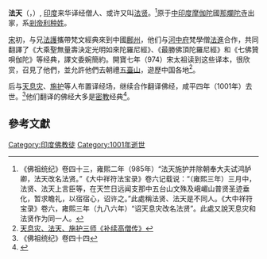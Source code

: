 {{漢傳密宗}}
'''法天'''（{{lang-sa|Dharmadeva}}，{{bd|？|||1001年||}}）, [[印度|印度]]来华译经僧人、或许又叫[[法贤|法贤]]。<ref>《佛祖统纪》卷四十三，雍熙二年（985年）“法天施护并除朝奉大夫试鸿胪卿，法天改名法贤。”《大中祥符法宝录》卷六记载说：“（雍熙三年）三月中，法贤、法天上言臣等，在天竺日远闻支那中五台山文殊及峨嵋山普贤圣迹垂化，暂求瞻礼，以宿宿心，诏许之。”此處稱法贤、法天是不同人。《大中祥符宝录》卷六，雍熙三年（九八六年）“诏天息灾改名法贤”。此處又說天息灾和法贤作为同一人。</ref>原于[[中印度|中印度]][[摩伽陀|摩伽陀]]國[[那爛陀寺|那爛陀寺]]出家，系[[剎帝利|剎帝利]][[种姓|种姓]]。

[[宋|宋]]初，与兄[[法護|法護]]攜帶梵文經典來到中國[[鄜州|鄜州]]，他们与[[河中府|河中府]]梵學僧[[法進|法進]]合作，共同翻譯了《大乘聖無量壽決定光明如來陀羅尼經》、《最勝佛頂陀羅尼經》和《七佛贊唄伽陀》等经典，譯文委婉簡約。開寶七年（974）宋太祖读到这些译本，很欣赏，召見了他們，並允許他們去朝禮[[五臺山|五臺山]]，遊歷中国各地<ref>[http://zhihai.heshang.net/Article/foshuku/fojiaoren/biqiu/200805/54165.html 天息灾、法天、施护三师《补续高僧传》]{{dead link|date=2018年3月 |bot=InternetArchiveBot |fix-attempted=yes }}</ref>。

后与[[天息灾|天息灾]]、[[施护|施护]]等人布置译经场，继续合作翻译佛经，咸平四年（1001年）去世。<ref>《佛祖统纪》卷四十四</ref>他们翻译的佛经大多是[[密教|密教]]经典<ref>{{Cite web |url=http://www.china2551.org/Article/tmwh/tmyj/200902/8652.html |title=宋代密教的兴旺 |access-date=2009-09-19 |archive-date=2016-03-04 |archive-url=https://web.archive.org/web/20160304120042/http://www.china2551.org/Article/tmwh/tmyj/200902/8652.html |dead-url=no }}</ref>。

==參考文獻==
{{reflist}}

{{密宗}}
[[Category:印度佛教徒|Category:印度佛教徒]]
[[Category:1001年逝世|Category:1001年逝世]]